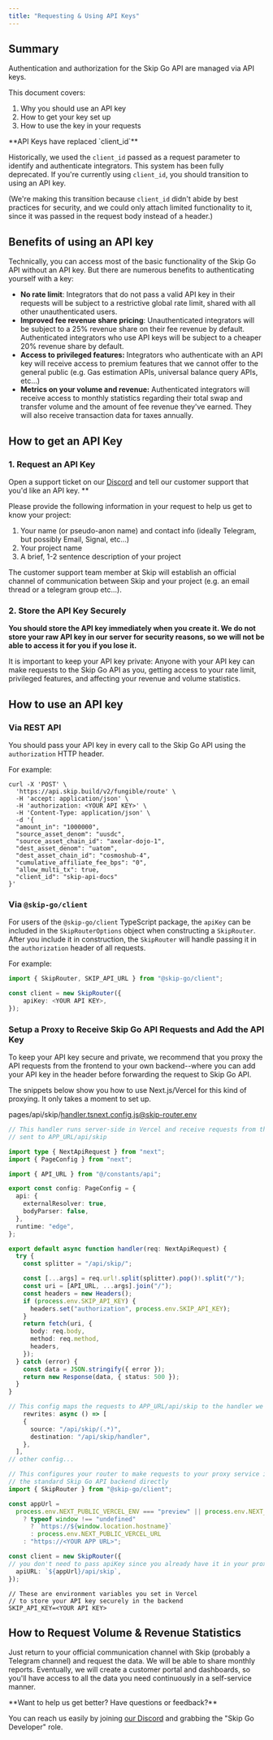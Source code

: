 ```yaml
---
title: "Requesting & Using API Keys"
---
```


## Summary

Authentication and authorization for the Skip Go API are managed via API keys.

This document covers:

1. Why you should use an API key
2. How to get your key set up
3. How to use the key in your requests


 <Note>
 **API Keys have replaced `client_id`**
 
 Historically, we used the `client_id` passed as a request parameter to identify and authenticate integrators. This system has been fully deprecated. If you're currently using `client_id`, you should transition to using an API key. 
 
 (We're making this transition because `client_id` didn't abide by best practices for security, and we could only attach limited functionality to it, since it was passed in the request body instead of a header.)
</Note>
## Benefits of using an API key

Technically, you can access most of the basic functionality of the Skip Go API without an API key. But there are numerous benefits to authenticating yourself with a key:

* **No rate limit**: Integrators that do not pass a valid API key in their requests will be subject to a restrictive global rate limit, shared with all other unauthenticated users.
* **Improved fee revenue share pricing**: Unauthenticated integrators will be subject to a 25% revenue share on their fee revenue by default. Authenticated integrators who use API keys will be subject to a cheaper 20% revenue share by default.
* **Access to privileged features:**  Integrators who authenticate with an API key will receive access to premium features that we cannot offer to the general public (e.g. Gas estimation APIs, universal balance query APIs, etc...)
* **Metrics on your volume and revenue:**  Authenticated integrators will receive access to monthly statistics regarding their total swap and transfer volume and the amount of fee revenue they've earned. They will also receive transaction data for taxes annually.

## How to get an API Key

### 1\. Request an API Key

Open a support ticket on our [Discord](https://skip.build/discord) and tell our customer support that you'd like an API key. \*\*

Please provide the following information in your request to help us get to know your project: 

1. Your name (or pseudo-anon name) and contact info (ideally Telegram, but possibly Email, Signal, etc...)
2. Your project name
3. A brief, 1-2 sentence description of your project

The customer support team member at Skip will establish an official channel of communication between Skip and your project (e.g. an email thread or a telegram group etc...). 

### 2\. Store the API Key Securely

**You should store the API key immediately when you create it. We do not store your raw API key in our server for security reasons, so we will not be able to access it for you if you lose it.** 

It is important to keep your API key private: Anyone with your API key can make requests to the Skip Go API as you, getting access to your rate limit, privileged features, and affecting your revenue and volume statistics. 

## How to use an API key

### Via REST API

You should pass your API key in every call to the Skip Go API using the `authorization` HTTP header.

For example: 

```
curl -X 'POST' \
  'https://api.skip.build/v2/fungible/route' \
  -H 'accept: application/json' \
  -H 'authorization: <YOUR API KEY>' \
  -H 'Content-Type: application/json' \
  -d '{
  "amount_in": "1000000",
  "source_asset_denom": "uusdc",
  "source_asset_chain_id": "axelar-dojo-1",
  "dest_asset_denom": "uatom",
  "dest_asset_chain_id": "cosmoshub-4",
  "cumulative_affiliate_fee_bps": "0",
  "allow_multi_tx": true,
  "client_id": "skip-api-docs"
}'

```

### Via `@skip-go/client`

For users of the `@skip-go/client` TypeScript package, the `apiKey` can be included in the `SkipRouterOptions` object when constructing a `SkipRouter`. After you include it in construction, the `SkipRouter` will handle passing it in the `authorization` header of all requests. 

For example: 

``` typescript
import { SkipRouter, SKIP_API_URL } from "@skip-go/client";

const client = new SkipRouter({
	apiKey: <YOUR API KEY>,
});
```

### Setup a Proxy to Receive Skip Go API Requests and Add the API Key

To keep your API key secure and private, we recommend that you proxy the API requests from the frontend to your own backend--where you can add your API key in the header before forwarding the request to Skip Go API.

The snippets below show you how to use Next.js/Vercel for this kind of proxying. It only takes a moment to set up. 

pages/api/skip/handler.tsnext.config.js@skip-router.env

``` typescript
// This handler runs server-side in Vercel and receive requests from the frontend 
// sent to APP_URL/api/skip

import type { NextApiRequest } from "next";
import { PageConfig } from "next";

import { API_URL } from "@/constants/api";

export const config: PageConfig = {
  api: {
    externalResolver: true,
    bodyParser: false,
  },
  runtime: "edge",
};

export default async function handler(req: NextApiRequest) {
  try {
    const splitter = "/api/skip/";

    const [...args] = req.url!.split(splitter).pop()!.split("/");
    const uri = [API_URL, ...args].join("/");
    const headers = new Headers();
    if (process.env.SKIP_API_KEY) {
      headers.set("authorization", process.env.SKIP_API_KEY);
    }
    return fetch(uri, {
      body: req.body,
      method: req.method,
      headers,
    });
  } catch (error) {
    const data = JSON.stringify({ error });
    return new Response(data, { status: 500 });
  }
}

```

``` typescript
// This config maps the requests to APP_URL/api/skip to the handler we just defined
	rewrites: async () => [
    {
      source: "/api/skip/(.*)",
      destination: "/api/skip/handler",
    },
  ],
// other config...
```

``` typescript
// This configures your router to make requests to your proxy service instead of
// the standard Skip Go API backend directly
import { SkipRouter } from "@skip-go/client";

const appUrl =
  process.env.NEXT_PUBLIC_VERCEL_ENV === "preview" || process.env.NEXT_PUBLIC_VERCEL_ENV === "staging"
    ? typeof window !== "undefined"
      ? `https://${window.location.hostname}`
      : process.env.NEXT_PUBLIC_VERCEL_URL
    : "https://<YOUR APP URL>";

const client = new SkipRouter({
// you don't need to pass apiKey since you already have it in your proxy handler
  apiURL: `${appUrl}/api/skip`,
});
 ```

```
// These are environment variables you set in Vercel 
// to store your API key securely in the backend
SKIP_API_KEY=<YOUR API KEY>
```

## How to Request Volume & Revenue Statistics

Just return to your official communication channel with Skip (probably a Telegram channel) and request the data. We will be able to share monthly reports. Eventually, we will create a customer portal and dashboards, so you'll have access to all the data you need continuously in a self-service manner. 


 <Check>
 **Want to help us get better? Have questions or feedback?**
 
 You can reach us easily by joining [our Discord](https://skip.build/discord) and grabbing the "Skip Go Developer" role.
 </Check>